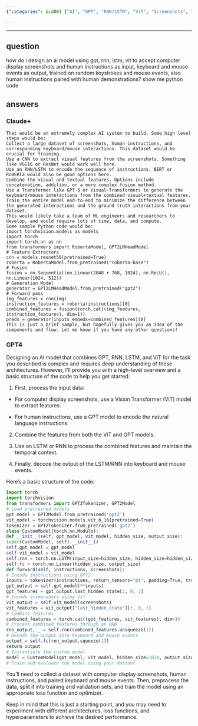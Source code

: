 ```yaml
---
{"categories": &id001 ["AI", "GPT", "RNN/LSTM", "ViT", "Screenshots", "Natural Language Instructions", "Keyboard/Mouse Events"], "category": "Artificial Intelligence", "date": "2023-04-03 05:10:58", "description": "This article discusses an AI model that utilizes GPT, RNN/LSTM, and ViT to process input data from various sources such as screenshots, natural language instructions, and keyboard/mouse events. The model first extracts features using ViT, then encodes instructions with GPT, followed by processing the combined features through LSTM/RNN. Finally, it decodes the output into events utilizing CNNs, RobertaModel, and GPT2LMHeadModel.", "tags": *id001, "title": "ask chatgpt how to create an ai model for controlling computer under human instruction"}

---
```


------

## question

how do i design an ai model using gpt, rnn, lstm, vit to accept computer display screenshots and human instructions as input, keyboard and mouse events as output, trained on random keystrokes and mouse events, also human instructions paired with human demonstrations? show me python code

## answers

### Claude+
```
That would be an extremely complex AI system to build. Some high level steps would be:
Collect a large dataset of screenshots, human instructions, and corresponding keyboard/mouse interactions. This dataset would be crucial for training.
Use a CNN to extract visual features from the screenshots. Something like VGG16 or ResNet would work well here.
Use an RNN/LSTM to encode the sequence of instructions. BERT or RoBERTa would also be good options here.
Combine the visual and textual features. Options include concatenation, addition, or a more complex fusion method.
Use a Transformer like GPT-3 or Visual-Transformers to generate the keyboard/mouse interactions from the combined visual+textual features.
Train the entire model end-to-end to minimize the difference between the generated interactions and the ground truth interactions from your dataset.
This would likely take a team of ML engineers and researchers to develop, and would require lots of time, data, and compute.
Some sample Python code would be:
import torchvision.models as models
import torch
import torch.nn as nn
from transformers import RobertaModel, GPT2LMHeadModel
# Feature Extractors
cnn = models.resnet50(pretrained=True)
roberta = RobertaModel.from_pretrained("roberta-base")
# Fusion
fusion = nn.Sequential(nn.Linear(2048 + 768, 1024), nn.ReLU(), nn.Linear(1024, 512))
# Generation Model
generator = GPT2LMHeadModel.from_pretrained("gpt2")
# Forward pass
img_features = cnn(img)
instruction_features = roberta(instructions)[0]
combined_features = fusion(torch.cat((img_features, instruction_features), dim=1))
preds = generator(inputs_embeds=combined_features)[0]
This is just a brief sample, but hopefully gives you an idea of the components and flow. Let me know if you have any other questions!

```

### GPT4

Designing an AI model that combines GPT, RNN, LSTM, and ViT for the task you described is complex and requires deep understanding of these architectures. However, I'll provide you with a high-level overview and a basic structure of the code to help you get started.

1. First, process the input data:

- For computer display screenshots, use a Vision Transformer (ViT) model to extract features.

- For human instructions, use a GPT model to encode the natural language instructions.

2. Combine the features from both the ViT and GPT models.

3. Use an LSTM or RNN to process the combined features and maintain the temporal context.

4. Finally, decode the output of the LSTM/RNN into keyboard and mouse events.

Here's a basic structure of the code:
```python
import torch
import torchvision
from transformers import GPT2Tokenizer, GPT2Model
# Load pretrained models
gpt_model = GPT2Model.from_pretrained('gpt2')
vit_model = torchvision.models.vit_b_16(pretrained=True)
tokenizer = GPT2Tokenizer.from_pretrained('gpt2')
class CustomModel(torch.nn.Module):
def __init__(self, gpt_model, vit_model, hidden_size, output_size):
super(CustomModel, self).__init__()
self.gpt_model = gpt_model
self.vit_model = vit_model
self.rnn = torch.nn.LSTM(input_size=hidden_size, hidden_size=hidden_size, batch_first=True)
self.fc = torch.nn.Linear(hidden_size, output_size)
def forward(self, instructions, screenshots):
# Encode instructions using GPT2
inputs = tokenizer(instructions, return_tensors="pt", padding=True, truncation=True)
gpt_output = self.gpt_model(**inputs)
gpt_features = gpt_output.last_hidden_state[:, 0, :]
# Encode screenshots using ViT
vit_output = self.vit_model(screenshots)
vit_features = vit_output["last_hidden_state"][:, 0, :]
# Combine features
combined_features = torch.cat((gpt_features, vit_features), dim=1)
# Process combined features through an RNN
rnn_output, _ = self.rnn(combined_features.unsqueeze(1))
# Decode the output into keyboard and mouse events
output = self.fc(rnn_output.squeeze(1))
return output
# Instantiate the custom model
model = CustomModel(gpt_model, vit_model, hidden_size=1024, output_size=256)
# Train and evaluate the model using your dataset

```

You'll need to collect a dataset with computer display screenshots, human instructions, and paired keyboard and mouse events. Then, preprocess the data, split it into training and validation sets, and train the model using an appropriate loss function and optimizer.

Keep in mind that this is just a starting point, and you may need to experiment with different architectures, loss functions, and hyperparameters to achieve the desired performance.

